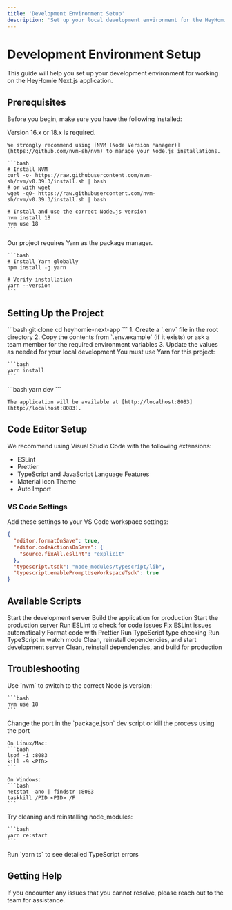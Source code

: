 ```yaml
---
title: 'Development Environment Setup'
description: 'Set up your local development environment for the HeyHomie Next.js application'
---
```


# Development Environment Setup

This guide will help you set up your development environment for working on the HeyHomie Next.js application.

## Prerequisites

Before you begin, make sure you have the following installed:

<Steps>
  <Step title="Install Node.js">
    Version 16.x or 18.x is required.

    We strongly recommend using [NVM (Node Version Manager)](https://github.com/nvm-sh/nvm) to manage your Node.js installations.

    ```bash
    # Install NVM
    curl -o- https://raw.githubusercontent.com/nvm-sh/nvm/v0.39.3/install.sh | bash
    # or with wget
    wget -qO- https://raw.githubusercontent.com/nvm-sh/nvm/v0.39.3/install.sh | bash

    # Install and use the correct Node.js version
    nvm install 18
    nvm use 18
    ```
  </Step>

  <Step title="Install Yarn">
    Our project requires Yarn as the package manager.

    ```bash
    # Install Yarn globally
    npm install -g yarn

    # Verify installation
    yarn --version
    ```
  </Step>
</Steps>

## Setting Up the Project

<Steps>
  <Step title="Clone the Repository">
    ```bash
    git clone <repository-url>
    cd heyhomie-next-app
    ```
  </Step>

  <Step title="Set up Environment Variables">
    1. Create a `.env` file in the root directory
    2. Copy the contents from `.env.example` (if it exists) or ask a team member for the required environment variables
    3. Update the values as needed for your local development
  </Step>

  <Step title="Install Dependencies">
    You must use Yarn for this project:

    ```bash
    yarn install
    ```
  </Step>

  <Step title="Start the Development Server">
    ```bash
    yarn dev
    ```

    The application will be available at [http://localhost:8083](http://localhost:8083).
  </Step>
</Steps>

## Code Editor Setup

We recommend using Visual Studio Code with the following extensions:

- ESLint
- Prettier
- TypeScript and JavaScript Language Features
- Material Icon Theme
- Auto Import

### VS Code Settings

Add these settings to your VS Code workspace settings:

```json
{
  "editor.formatOnSave": true,
  "editor.codeActionsOnSave": {
    "source.fixAll.eslint": "explicit"
  },
  "typescript.tsdk": "node_modules/typescript/lib",
  "typescript.enablePromptUseWorkspaceTsdk": true
}
```

## Available Scripts

<ResponseField name="yarn dev" type="command">
  Start the development server
</ResponseField>

<ResponseField name="yarn build" type="command">
  Build the application for production
</ResponseField>

<ResponseField name="yarn start" type="command">
  Start the production server
</ResponseField>

<ResponseField name="yarn lint" type="command">
  Run ESLint to check for code issues
</ResponseField>

<ResponseField name="yarn lint:fix" type="command">
  Fix ESLint issues automatically
</ResponseField>

<ResponseField name="yarn prettier" type="command">
  Format code with Prettier
</ResponseField>

<ResponseField name="yarn ts" type="command">
  Run TypeScript type checking
</ResponseField>

<ResponseField name="yarn ts:watch" type="command">
  Run TypeScript in watch mode
</ResponseField>

<ResponseField name="yarn re:start" type="command">
  Clean, reinstall dependencies, and start development server
</ResponseField>

<ResponseField name="yarn re:build" type="command">
  Clean, reinstall dependencies, and build for production
</ResponseField>

## Troubleshooting

<AccordionGroup>
  <Accordion icon="code-branch" title="Node version mismatch">
    Use `nvm` to switch to the correct Node.js version:

    ```bash
    nvm use 18
    ```
  </Accordion>

  <Accordion icon="server" title="Port already in use">
    Change the port in the `package.json` dev script or kill the process using the port

    On Linux/Mac:
    ```bash
    lsof -i :8083
    kill -9 <PID>
    ```

    On Windows:
    ```bash
    netstat -ano | findstr :8083
    taskkill /PID <PID> /F
    ```
  </Accordion>

  <Accordion icon="box" title="Module not found errors">
    Try cleaning and reinstalling node_modules:

    ```bash
    yarn re:start
    ```
  </Accordion>

  <Accordion icon="triangle-exclamation" title="TypeScript errors">
    Run `yarn ts` to see detailed TypeScript errors
  </Accordion>
</AccordionGroup>

## Getting Help

If you encounter any issues that you cannot resolve, please reach out to the team for assistance. 